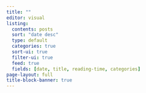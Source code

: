 ```yaml
---
title: ""
editor: visual
listing:
  contents: posts
  sort: "date desc"
  type: default
  categories: true
  sort-ui: true
  filter-ui: true
  feed: true
  fields: [date, title, reading-time, categories]
page-layout: full
title-block-banner: true
---
```

